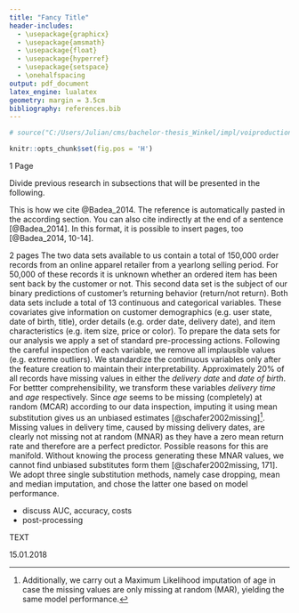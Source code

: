 ```yaml
---
title: "Fancy Title"
header-includes:
  - \usepackage{graphicx}
  - \usepackage{amsmath}
  - \usepackage{float}
  - \usepackage{hyperref}
  - \usepackage{setspace}
  - \onehalfspacing
output: pdf_document
latex_engine: lualatex
geometry: margin = 3.5cm
bibliography: references.bib
---
```


```r
# source("C:/Users/Julian/cms/bachelor-thesis_Winkel/impl/voiproduction.R")

```

```r
knitr::opts_chunk$set(fig.pos = 'H')
```
\pagenumbering{gobble}

<!-- \newcommand{\quantnet}{\hspace*{\fill} \raisebox{-1pt}{\includegraphics[scale=0.05]{C:/Users/Julian/cms/bachelor-thesis_Winkel/written/thesis/qletlogo.pdf}}\,} -->


\makeatletter
\renewcommand\paragraph{\@startsection{paragraph}{4}{\z@}%
            {-2.5ex\@plus -1ex \@minus -.25ex}%
            {1.25ex \@plus .25ex}%
            {\normalfont\normalsize\bfseries}}
\makeatother
\setcounter{secnumdepth}{4} 
\setcounter{tocdepth}{4}    

\bigskip

\begin{center}

Business Analytics and Data Science Group Project  

\medskip
submitted to  
\medskip



\textbf{First Prof} \linebreak
\textbf{Second Prof}  \linebreak
 

\medskip
Humboldt-Universit?t zu Berlin \linebreak     
School of Business and Economics  \linebreak
\medskip


Chair  \linebreak 

by  \linebreak  

\textbf{Claudia Guenther, Phi Nguyen, Julian Winkel}  \linebreak  
Immatriculation Numbers \linebreak




\includegraphics[width=0.3\textwidth]{HU_Logo_small.png}

\medskip

Anything else we want to say

\medskip


Berlin, Date 

\end{center}


\newpage
\pagenumbering{roman}



\begin{abstract}

\smallskip

Insert abstract here

\bigskip



\end{abstract}

\newpage

\listoftables

\newpage

\listoffigures

\newpage


\begin{Large}
\textbf{Abbreviations} \linebreak
\end{Large}

\begin{tabular}{ll}
\textbf{ANN} & Artificial Neural Network     \\
\textbf{LM} & Linear Model    \\
 
\end{tabular}


\newpage

\pagenumbering{arabic}

\tableofcontents

\newpage

\section{Introduction}


\newpage


\section{Previous Literature}
1 Page

Divide previous research in subsections that will be presented in the following.

This is how we cite @Badea_2014. The reference is automatically pasted in the according section.
You can also cite indirectly at the end of a sentence [@Badea_2014].
In this format, it is possible to insert pages, too [@Badea_2014, 10-14].


\clearpage
\newpage

\section{Methodoloy}
2 pages
\subsection{Predictive Analytics or other title}

\subsection{Ensemble Models}

\newpage


\clearpage

\newpage

\section{Data}
\subsection{Data sets}
The two data sets available to us contain a total of 150,000 order records from an online apparel retailer from a yearlong selling period. For 50,000 of these records it is unknown whether an ordered item has been sent back by the customer or not. This second data set is the subject of our binary predictions of customer’s returning behavior (return/not return). Both data sets include a total of 13 continuous and categorical variables.  These covariates give information on customer demographics (e.g. user state, date of birth, title), order details (e.g. order date, delivery date), and item characteristics (e.g. item size, price or color). To prepare the data sets for our analysis we apply a set of standard pre-processing actions. Following the careful inspection of each variable, we remove all implausible values (e.g. extreme outliers). We standardize the continuous variables only after the feature creation to maintain their interpretability. Approximately 20% of all records have missing values in either the *delivery date* and *date of birth*. For bettter comprehensibility, we transform these variables *delivery time* and *age* respectively. Since *age* seems to be missing (completely) at random (MCAR) according to our data inspection, imputing it using mean substitution gives us an unbiased estimates [@schafer2002missing]^[Additionally, we carry out a Maximum Likelihood imputation of age in case the missing values are only missing at random (MAR), yielding the same model performance.].
Missing values in delivery time, caused by missing delivery dates, are clearly not missing not at random (MNAR) as they have a zero mean return rate and therefore are a perfect predictor. Possible reasons for this are manifold. Without knowing the process generating these MNAR values, we cannot find unbiased substitutes form them [@schafer2002missing, 171]. We adopt three single substitution methods, namely case dropping, mean and median imputation, and chose the latter one based on model performance.
\subsection{Feature creation and selection}

\newpage

\section{Model building}
\subsection{Experimental design}
\subsubsection{Baseline models}
\subsubsection{Candidate selection and combination}
\subsection{Performance Measurement}
- discuss AUC, accuracy, costs
- post-processing

\clearpage
\newpage

\section{Results}


\section{Conclusion}


\newpage

\section{References}


<div id="refs"></div>


\newpage

\begin{Large}
\textbf{Declaration of Authorship} 
\end{Large}

\bigskip
\bigskip

TEXT

\bigskip
\bigskip

15.01.2018











